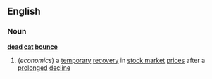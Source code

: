 ==English==
===Noun===
{{wikipedia}}
'''[[dead]] [[cat]] [[bounce]]'''
#(''economics'') a [[temporary]] [[recovery]] in [[stock market]] [[price]]s after a [[prolonged]] [[decline]]